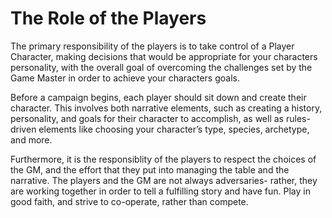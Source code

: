 # The Role of the Players

The primary responsibility of the players is to take control of a Player Character, making decisions that would be appropriate for your characters personality, with the overall goal of overcoming the challenges set by the Game Master in order to achieve your characters goals.

Before a campaign begins, each player should sit down and create their character. This involves both narrative elements, such as creating a history, personality, and goals for their character to accomplish, as well as rules-driven elements like choosing your character's type, species, archetype, and more.

Furthermore, it is the responsiblity of the players to respect the choices of the GM, and the effort that they put into managing the table and the narrative. The players and the GM are not always adversaries- rather, they are working together in order to tell a fulfilling story and have fun. Play in good faith, and strive to co-operate, rather than compete.